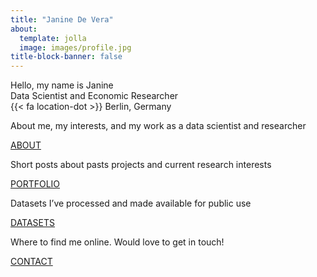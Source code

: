```yaml
---
title: "Janine De Vera"
about:
  template: jolla
  image: images/profile.jpg
title-block-banner: false
---
```


::: {.grid}

::: {.g-col-12}
[Hello, my name is Janine]{.home-header}
<br>
<span class="profile"> Data Scientist and Economic Researcher</span>
<br><span class="location">{{< fa location-dot >}} Berlin, Germany</span>
:::

::: {.g-col-12 .g-col-md-6}
<div class="card h-100" id="card-first-color">
<div class="card-body d-flex flex-column">
<p class="card-text">About me, my interests, and my work as a data scientist and researcher</p>
<div style="margin-top: auto;"><a href="about.qmd" class="card-link heading-font">ABOUT</a></div>
</div>
</div>
:::

::: {.g-col-12 .g-col-md-6}
<div class="card h-100" id="card-second-color">
<div class="card-body d-flex flex-column">
<p class="card-text">Short posts about pasts projects and current research interests</p>
<div style="margin-top: auto;"><a href="portfolio.qmd" class="card-link second-color-link heading-font">PORTFOLIO</a></div>
</div>
</div>
:::

::: {.g-col-12 .g-col-md-6}
<div class="card h-100" id="card-third-color">
<div class="card-body d-flex flex-column">
<p class="card-text">Datasets I've processed and made available for public use</p>
<div style="margin-top: auto;"><a href="datasets.qmd" class="card-link third-color-link heading-font">DATASETS</a></div>
</div>
</div>
:::

::: {.g-col-12 .g-col-md-6}
<div class="card h-100" id="card-fourth-color">
<div class="card-body d-flex flex-column">
<p class="card-text">Where to find me online. Would love to get in touch!</p>
<div style="margin-top: auto;"><a href="contact.qmd" class="card-link fourth-color-link heading-font">CONTACT</a></div>
</div>
</div>
:::

:::
